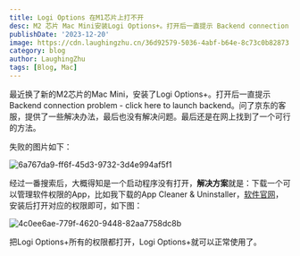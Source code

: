 ```yaml
---
title: Logi Options 在M1芯片上打不开
desc: M2 芯片 Mac Mini安装Logi Options+。打开后一直提示 Backend connection problem - click here to launch backend。
publishDate: '2023-12-20'
image: https://cdn.laughingzhu.cn/36d92579-5036-4abf-b64e-8c73c0b82873.png
category: blog
author: LaughingZhu
tags: [Blog, Mac]
---
```


最近换了新的M2芯片的Mac Mini，安装了Logi Options+。打开后一直提示 Backend connection problem - click here to launch backend。问了京东的客服，提供了一些解决办法，最后也没有解决问题。最后还是在网上找到了一个可行的方法。

失败的图片如下：

![6a767da9-ff6f-45d3-9732-3d4e994af5f1](https://cdn.laughingzhu.cn/6a767da9-ff6f-45d3-9732-3d4e994af5f1.png)

经过一番搜索后，大概得知是一个启动程序没有打开，**解决方案**就是：下载一个可以管理软件权限的App，比如我下载的App Cleaner & Uninstaller，[软件官网](https://nektony.com/mac-app-cleaner)，安装后打开对应的权限即可，如下图：

![4c0ee6ae-779f-4620-9448-82aa7758dc8b](https://cdn.laughingzhu.cn/4c0ee6ae-779f-4620-9448-82aa7758dc8b.png)

把Logi Options+所有的权限都打开，Logi Options+就可以正常使用了。

